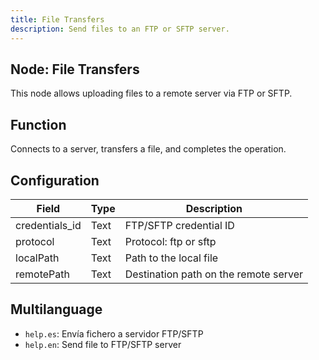```yaml
---
title: File Transfers
description: Send files to an FTP or SFTP server.
---
```


## Node: File Transfers

This node allows uploading files to a remote server via FTP or SFTP.

## Function
Connects to a server, transfers a file, and completes the operation.

## Configuration

| Field          | Type   | Description                              |
|----------------|--------|------------------------------------------|
| credentials_id | Text   | FTP/SFTP credential ID                   |
| protocol       | Text   | Protocol: ftp or sftp                    |
| localPath      | Text   | Path to the local file                   |
| remotePath     | Text   | Destination path on the remote server    |

## Multilanguage
- `help.es`: Envía fichero a servidor FTP/SFTP  
- `help.en`: Send file to FTP/SFTP server
